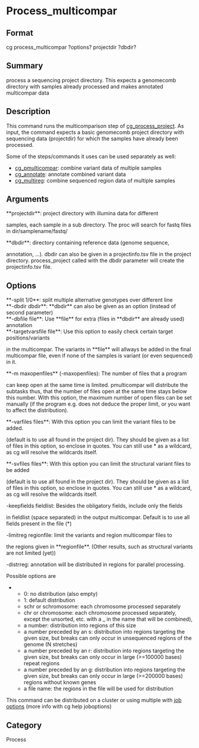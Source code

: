 = Process_multicompar =

== Format ==
cg process_multicompar ?options? projectdir ?dbdir?

== Summary ==
process a sequencing project directory. 
This expects a genomecomb directory with samples already processed and
makes annotated multicompar data

== Description ==
This command runs the multicomparison step of [[cg_process_project]].
As input, the command expects a basic genomecomb project directory with
sequencing data (projectdir) for which the samples have already been processed.

Some of the steps/commands it uses can be used separately as well:
* [[cg_pmulticompar]]: combine variant data of multiple samples
* [[cg_annotate]]: annotate combined variant data
* [[cg_multireg]]: combine sequenced region data of multiple samples

== Arguments ==
; **projectdir**: project directory with illumina data for different
samples, each sample in a sub directory. The proc will search for fastq
files in dir/samplename/fastq/
; **dbdir**: directory containing reference data (genome sequence,
annotation, ...). dbdir can also be given in a projectinfo.tsv file in the
project directory. process_project called with the dbdir parameter will
create the projectinfo.tsv file.

== Options ==
; **-split 1/0**: split multiple alternative genotypes over different line
; **-dbdir dbdir**: **dbdir** can also be given as an option (instead of second parameter)
; **-dbfile file**: Use **file** for extra (files in **dbdir** are already used) annotation 
; **-targetvarsfile file**: Use this option to easily check certain target positions/variants
in the multicompar. The variants in **file** will allways be added in the 
final multicompar file, even if none of the samples is variant (or even sequenced) in it.
; **-m maxopenfiles** (-maxopenfiles): The number of files that a program
can keep open at the same time is limited. pmulticompar will distribute
the subtasks thus, that the number of files open at the same time stays
below this number. With this option, the maximum number of open files can
be set manually (if the program e.g. does not deduce the proper limit, or
you want to affect the distribution).
; **-varfiles files**: With this option you can limit the variant files to be added.
(default is to use all found in the project dir).
They should be given as a list of files in this option, so enclose in
quotes. You can still use * as a wildcard, as cg will resolve the wildcards itself.
; **-svfiles files**: With this option you can limit the structural variant files to be added
(default is to use all found in the project dir).
They should be given as a list of files in this option, so enclose in
quotes. You can still use * as a wildcard, as cg will resolve the wildcards itself.
; -keepfields fieldlist: Besides the obligatory fields, include only the fields
in fieldlist (space separated) in the output multicompar. Default is to use all fields
present in the file (*)
; -limitreg regionfile: limit the variants and region multicompar files to
the regions given in **regionfile**. (Other results, such as structural
variants are not limited (yet))
; -distrreg: annotation will be distributed in regions for parallel processing.
Possible options are
** 0: no distribution (also empty)
** 1: default distribution
** schr or schromosome: each chromosome processed separately
** chr or chromosome: each chromosome processed separately, except the unsorted, etc. with a _ in the name that will be combined),
** a number: distribution into regions of this size
** a number preceded by an s: distribution into regions targeting the given size, but breaks can only occur in unsequenced regions of the genome (N stretches)
** a number preceded by an r: distribution into regions targeting the given size, but breaks can only occur in large (>=100000 bases) repeat regions
** a number preceded by an g: distribution into regions targeting the given size, but breaks can only occur in large (>=200000 bases) regions without known genes
** a file name: the regions in the file will be used for distribution

This command can be distributed on a cluster or using multiple with [[joboptions|job options]] (more info with cg help joboptions)

== Category ==
Process
